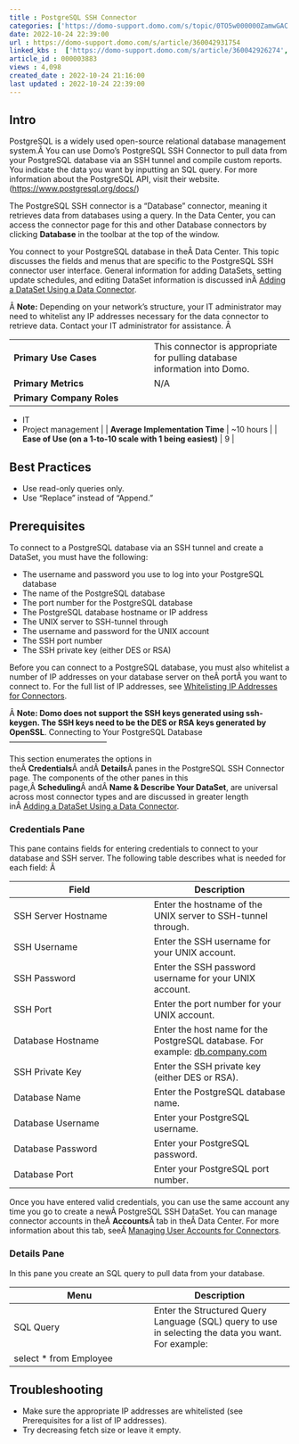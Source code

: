 ```yaml
---
title : PostgreSQL SSH Connector
categories: ['https://domo-support.domo.com/s/topic/0TO5w000000ZamwGAC']
date: 2022-10-24 22:39:00
url : https://domo-support.domo.com/s/article/360042931754
linked_kbs :  ['https://domo-support.domo.com/s/article/360042926274', 'https://domo-support.domo.com/s/knowledge-base', 'https://domo-support.domo.com/s/article/360042925494', 'https://domo-support.domo.com/s/article/360043429953', 'https://domo-support.domo.com/s/article/360042926054', 'https://domo-support.domo.com/s/article/360043429933', 'https://domo-support.domo.com/s/article/360042931754', 'https://domo-support.domo.com/s/article/360043429693', 'https://domo-support.domo.com/s/topic/0TO5w000000ZamwGAC', 'https://domo-support.domo.com/s/article/360043630093', 'https://domo-support.domo.com/s/article/360043429913']
article_id : 000003883
views : 4,098
created_date : 2022-10-24 21:16:00
last updated : 2022-10-24 22:39:00
---
```




Intro
-----


PostgreSQL is a widely used open-source relational database management system.Â You can use Domo's PostgreSQL SSH Connector to pull data from your PostgreSQL database via an SSH tunnel and compile custom reports. You indicate the data you want by inputting an SQL query. For more information about the PostgreSQL API, visit their website. ([https://www.postgresql.org/docs/](https://www.postgresql.org/docs/ "https://www.postgresql.org/docs/"))


The PostgreSQL SSH connector is a "Database" connector, meaning it retrieves data from databases using a query. In the Data Center, you can access the connector page for this and other Database connectors by clicking **Database** in the toolbar at the top of the window.


You connect to your PostgreSQL database in theÂ Data Center. This topic discusses the fields and menus that are specific to the PostgreSQL SSH connector user interface. General information for adding DataSets, setting update schedules, and editing DataSet information is discussed inÂ [Adding a DataSet Using a Data Connector](..\adding_a_dataset_using_a_connector\index.html "Adding a DataSet Using a Data Connector").


Â
**Note:** Depending on your network's structure, your IT administrator may need to whitelist any IP addresses necessary for the data connector to retrieve data. Contact your IT administrator for assistance.
Â 




|  |  |
| --- | --- |
| **Primary Use Cases** | This connector is appropriate for pulling database information into Domo. |
| **Primary Metrics** | N/A |
| **Primary Company Roles** | 
* IT
* Project management
 |
| **Average Implementation Time** | ~10 hours |
| **Ease of Use (on a 1-to-10 scale with 1 being easiest)** | 9 |


Best Practices
--------------



* Use read-only queries only.
* Use "Replace" instead of "Append."


Prerequisites
-------------


To connect to a PostgreSQL database via an SSH tunnel and create a DataSet, you must have the following:



* The username and password you use to log into your PostgreSQL database
* The name of the PostgreSQL database
* The port number for the PostgreSQL database
* The PostgreSQL database hostname or IP address
* The UNIX server to SSH-tunnel through
* The username and password for the UNIX account
* The SSH port number
* The SSH private key (either DES or RSA)


Before you can connect to a PostgreSQL database, you must also whitelist a number of IP addresses on your database server on theÂ portÂ you want to connect to. For the full list of IP addresses, see [Whitelisting IP Addresses for Connectors](..\allowlisting_ip_addresses_for_connectors__federated_adapters\index.html "Whitelisting IP Addresses for Connectors").


Â
**Note: Domo does not support the SSH keys generated using ssh-keygen. The SSH keys need to be the DES or RSA keys generated by OpenSSL**.
Connecting to Your PostgreSQL Database
--------------------------------------


This section enumerates the options in theÂ **Credentials**Â andÂ **Details**Â panes in the PostgreSQL SSH Connector page. The components of the other panes in this page,Â **Scheduling**Â andÂ **Name & Describe Your DataSet**, are universal across most connector types and are discussed in greater length inÂ [Adding a DataSet Using a Data Connector](..\adding_a_dataset_using_a_connector\index.html "Adding a DataSet Using a Data Connector").


### Credentials Pane


This pane contains fields for entering credentials to connect to your database and SSH server. The following table describes what is needed for each field: Â 




| Field | Description |
| --- | --- |
| SSH Server Hostname | Enter the hostname of the UNIX server to SSH-tunnel through. |
| SSH Username | Enter the SSH username for your UNIX account. |
| SSH Password | Enter the SSH password username for your UNIX account. |
| SSH Port | Enter the port number for your UNIX account. |
| Database Hostname | Enter the host name for the PostgreSQL database. For example: [db.company.com](http://db.company.com) |
| SSH Private Key | Enter the SSH private key (either DES or RSA). |
| Database Name | Enter the PostgreSQL database name. |
| Database Username | Enter your PostgreSQL username. |
| Database Password | Enter your PostgreSQL password. |
| Database Port | Enter your PostgreSQL port number. |


Once you have entered valid credentials, you can use the same account any time you go to create a newÂ PostgreSQL SSH DataSet. You can manage connector accounts in theÂ **Accounts**Â tab in theÂ Data Center. For more information about this tab, seeÂ [Managing User Accounts for Connectors](..\managing_user_accounts_for_connectors\index.html "Managing User Accounts for Connectors").


### Details Pane


In this pane you create an SQL query to pull data from your database.




| Menu | Description |
| --- | --- |
| SQL Query | Enter the Structured Query Language (SQL) query to use in selecting the data you want. For example:
select \* from Employee |


Troubleshooting
---------------



* Make sure the appropriate IP addresses are whitelisted (see Prerequisites for a list of IP addresses).
* Try decreasing fetch size or leave it empty.